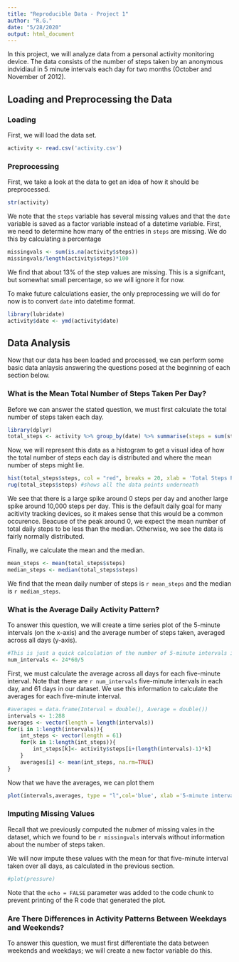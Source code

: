 ```yaml
---
title: "Reproducible Data - Project 1"
author: "R.G."
date: "5/28/2020"
output: html_document
---
```


In this project, we will analyze data from a personal activity monitoring device. The data consists of the number of steps taken by an anonymous indvidiaul in 5 minute intervals each day for two months (October and November of 2012). 

## Loading and Preprocessing the Data

### Loading 
First, we will load the data set. 
```r
activity <- read.csv('activity.csv')
```

### Preprocessing
First, we take a look at the data to get an idea of how it should be preprocessed. 
```r
str(activity)
```
We note that the `steps` variable has several missing values and that the `date` variable is saved as a factor variable instead of a datetime variable. 
First, we need to determine how many of the entries in `steps` are missing. We do this by calculating a percentage
```r
missingvals <- sum(is.na(activity$steps))
missingvals/length(activity$steps)*100
```
We find that about 13% of the step values are missing. This is a signifcant, but somewhat small percentage, so we will ignore it for now. 

To make future calculations easier, the only preprocessing we will do for now is to convert `date` into datetime format.

```r
library(lubridate)
activity$date <- ymd(activity$date)
```

## Data Analysis

Now that our data has been loaded and processed, we can perform some basic data anlaysis answering the questions posed at the beginning of each section below. 

### What is the Mean Total Number of Steps Taken Per Day? 

Before we can answer the stated question, we must first calculate the total number of steps taken each day. 

```r
library(dplyr)
total_steps <- activity %>% group_by(date) %>% summarise(steps = sum(steps, na.rm = TRUE))
```

Now, we will represent this data as a histogram to get a visual idea of how the total number of steps each day is distributed and where the mean number of steps might lie.

```r
hist(total_steps$steps, col = "red", breaks = 20, xlab = 'Total Steps Per Day', main = "Histogram of Total Steps Per Day")
rug(total_steps$steps) #shows all the data points underneath
```

We see that there is a large spike around 0 steps per day and another large spike around 10,000 steps per day. This is the default daily goal for many acitivity tracking devices, so it makes sense that this would be a common occurence. Beacuse of the peak around 0, we expect the mean number of total daily steps to be less than the median. Otherwise, we see the data is fairly normally distributed. 

Finally, we calculate the mean and the median.

```r
mean_steps <- mean(total_steps$steps)
median_steps <- median(total_steps$steps)
```

We find that the mean daily number of steps is `r mean_steps` and the median is `r median_steps`. 

### What is the Average Daily Activity Pattern? 

To answer this question, we will create a time series plot of the 5-minute intervals (on the x-axis) and the average number of steps taken, averaged across all days (y-axis). 

```r
#This is just a quick calculation of the number of 5-minute intervals in the day
num_intervals <- 24*60/5
```

First, we must calculate the average across all days for each five-minute interval. Note that there are `r num_intervals` five-minute intervals in each day, and 61 days in our dataset. We use this information to calculate the averages for each five-minute interval.

```r
#averages = data.frame(Interval = double(), Average = double())
intervals <- 1:288
averages <- vector(length = length(intervals))
for(i in 1:length(intervals)){
    int_steps <- vector(length = 61)
    for(k in 1:length(int_steps)){
        int_steps[k]<- activity$steps[i+(length(intervals)-1)*k]
    }
    averages[i] <- mean(int_steps, na.rm=TRUE)
}
```

Now that we have the averages, we can plot them 
```r
plot(intervals,averages, type = "l",col='blue', xlab ='5-minute interval', ylab = 'Average Number of Steps', main = 'Average Number of Steps for each 5-Minute Interval') 
```

### Imputing Missing Values

Recall that we previously computed the nubmer of missing vales in the dataset, which we found to be `r missingvals` intervals without information about the number of steps taken. 

We will now impute these values with the mean for that five-minute interval taken over all days, as calculated in the previous section. 

```r
#plot(pressure)
```

Note that the `echo = FALSE` parameter was added to the code chunk to prevent printing of the R code that generated the plot.

### Are There Differences in Activity Patterns Between Weekdays and Weekends? 

To answer this question, we must first differentiate the data between weekends and weekdays; we will create a new factor variable do this. 